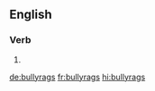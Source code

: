 ==English==

===Verb===
{{head|en|verb form}}

# {{en-third-person singular of|bullyrag}}

[[de:bullyrags]]
[[fr:bullyrags]]
[[hi:bullyrags]]